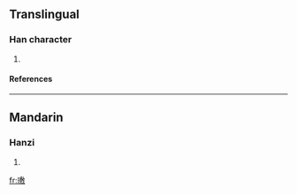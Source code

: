 ==Translingual==
===Han character===
{{Han char|rn=96|rad=玉|as=14|sn=18|four=1814<sub>0</sub>|canj=一土戈尸大 (MGISK)}}
# {{defn|Han|sort=玉14}}
====References====
{{Han ref|kx=0744.060|dkj=21334|hdz=21144.130|uh=74B7|ud=29879|bh=F275|bd=62069}}

----
==Mandarin==
===Hanzi===
{{cmn-hanzi|pin=[[lú]] (lu2)|wg=lu<sup>2</sup>}}
# {{defn|Mandarin}}

[[fr:璷]]